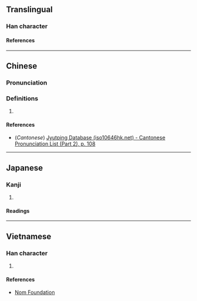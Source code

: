 {{character info}}
==Translingual==

===Han character===
{{Han char|rn=61|rad=心|as=08|sn=11|four=|canj=PHLO|ids=⿰忄欣}}

====References====
{{Han ref|kx=0391.150|dkj=10818|dj=0726.020|hdz=42316.050|uh=60DE}}

----

==Chinese==
{{zh-forms}}

===Pronunciation===
{{zh-pron
|m=xīn
|c=jan1
|mc=
|oc=
|cat=
}}

===Definitions===
{{zh-hanzi}}

# {{zh-alt-form|欣}}

====References====
* (''Cantonese'') [http://www.iso10646hk.net/jp/document/download.jsp Jyutping Database (iso10646hk.net) - Cantonese Pronunciation List (Part 2), p. 108]

----

==Japanese==

===Kanji===
{{ja-kanji|grade=|rs=心08}}

# {{rfdef|ja|sort=心08}}

====Readings====
{{ja-readings
|on=きん, こん
|kun=よろこぶ
}}

----

==Vietnamese==

===Han character===
{{vi-readings|rs=心08|reading=hân}}

# {{rfdef|vi|sort=心08}}

====References====
* [http://nomfoundation.org/common/nom_details.php?codepoint=60de Nom Foundation]